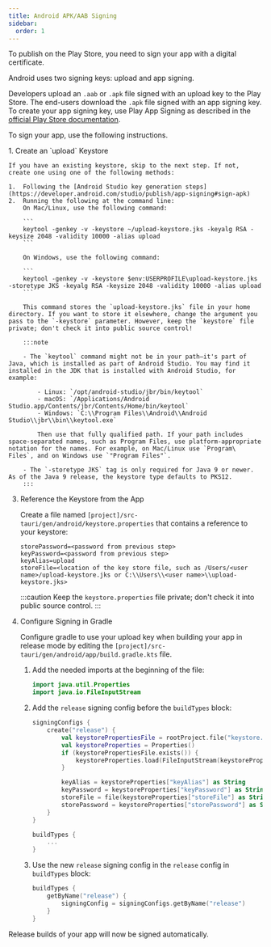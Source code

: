 ```yaml
---
title: Android APK/AAB Signing
sidebar:
  order: 1
---
```



To publish on the Play Store, you need to sign your app with a digital certificate.

Android uses two signing keys: upload and app signing.

Developers upload an `.aab` or `.apk` file signed with an upload key to the Play Store.
The end-users download the `.apk` file signed with an app signing key.
To create your app signing key, use Play App Signing as described in the [official Play Store documentation](https://support.google.com/googleplay/android-developer/answer/9842756?hl=en&visit_id=638549803861403647-3347771264&rd=1).

To sign your app, use the following instructions.

<Steps>
1. Create an `upload` Keystore

    If you have an existing keystore, skip to the next step. If not, create one using one of the following methods:

    1.  Following the [Android Studio key generation steps](https://developer.android.com/studio/publish/app-signing#sign-apk)
    2.  Running the following at the command line:
        On Mac/Linux, use the following command:

        ```
        keytool -genkey -v -keystore ~/upload-keystore.jks -keyalg RSA -keysize 2048 -validity 10000 -alias upload
        ```

        On Windows, use the following command:

        ```
        keytool -genkey -v -keystore $env:USERPROFILE\upload-keystore.jks -storetype JKS -keyalg RSA -keysize 2048 -validity 10000 -alias upload
        ```

        This command stores the `upload-keystore.jks` file in your home directory. If you want to store it elsewhere, change the argument you pass to the `-keystore` parameter. However, keep the `keystore` file private; don't check it into public source control!

        :::note

        - The `keytool` command might not be in your path—it's part of Java, which is installed as part of Android Studio. You may find it installed in the JDK that is installed with Android Studio, for example:

            - Linux: `/opt/android-studio/jbr/bin/keytool`
            - macOS: `/Applications/Android Studio.app/Contents/jbr/Contents/Home/bin/keytool`
            - Windows: `C:\\Program Files\\Android\\Android Studio\\jbr\\bin\\keytool.exe`

            Then use that fully qualified path. If your path includes space-separated names, such as Program Files, use platform-appropriate notation for the names. For example, on Mac/Linux use `Program\ Files`, and on Windows use `"Program Files"`.

        - The `-storetype JKS` tag is only required for Java 9 or newer. As of the Java 9 release, the keystore type defaults to PKS12.
        :::

3.  Reference the Keystore from the App

    Create a file named `[project]/src-tauri/gen/android/keystore.properties` that contains a reference to your keystore:

    ```
    storePassword=<password from previous step>
    keyPassword=<password from previous step>
    keyAlias=upload
    storeFile=<location of the key store file, such as /Users/<user name>/upload-keystore.jks or C:\\Users\\<user name>\\upload-keystore.jks>
    ```

    :::caution
    Keep the `keystore.properties` file private; don't check it into public source control.
    :::

4.  Configure Signing in Gradle

    Configure gradle to use your upload key when building your app in release mode by editing the `[project]/src-tauri/gen/android/app/build.gradle.kts` file.

    1.  Add the needed imports at the beginning of the file:

        ```kotlin
        import java.util.Properties
        import java.io.FileInputStream
        ```

    2.  Add the `release` signing config before the `buildTypes` block:

        ```kotlin {3-12}
        signingConfigs {
            create("release") {
                val keystorePropertiesFile = rootProject.file("keystore.properties")
                val keystoreProperties = Properties()
                if (keystorePropertiesFile.exists()) {
                    keystoreProperties.load(FileInputStream(keystorePropertiesFile))
                }

                keyAlias = keystoreProperties["keyAlias"] as String
                keyPassword = keystoreProperties["keyPassword"] as String
                storeFile = file(keystoreProperties["storeFile"] as String)
                storePassword = keystoreProperties["storePassword"] as String
            }
        }

        buildTypes {
            ...
        }
        ```

    3.  Use the new `release` signing config in the `release` config in `buildTypes` block:

        ```kotlin {3}
        buildTypes {
            getByName("release") {
                signingConfig = signingConfigs.getByName("release")
            }
        }
        ```

</Steps>

Release builds of your app will now be signed automatically.

